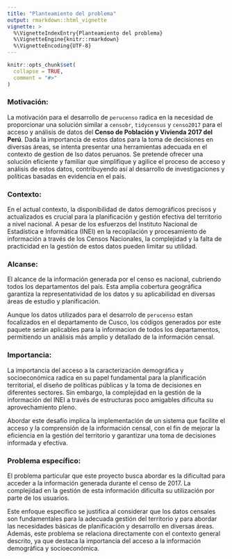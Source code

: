 ```yaml
---
title: "Planteamiento del problema"
output: rmarkdown::html_vignette
vignette: >
  %\VignetteIndexEntry{Planteamiento del problema}
  %\VignetteEngine{knitr::rmarkdown}
  %\VignetteEncoding{UTF-8}
---
```


```r
knitr::opts_chunk$set(
  collapse = TRUE,
  comment = "#>"
)
```

### Motivación:

La motivación para el desarrollo de `perucenso` radica en la necesidad de proporcionar una solución similar a `censobr`, `tidycensus` y `censo2017` para el acceso y análisis de datos del **Censo de Población y Vivienda 2017 del Perú**. Dada la importancia de estos datos para la toma de decisiones en diversas áreas, se intenta presentar una herramientas adecuada en el contexto de gestion de lso datos peruanos. Se pretende ofrecer una solución eficiente y familiar que simplifique y agilice el proceso de acceso y análisis de estos datos, contribuyendo así al desarrollo de investigaciones y políticas basadas en evidencia en el país.


### Contexto:

En el actual contexto, la disponibilidad de datos demográficos precisos y actualizados es crucial para la planificación y gestión efectiva del territorio a nivel nacional. A pesar de los esfuerzos del Instituto Nacional de Estadística e Informática (INEI) en la recopilación y procesamiento de información a través de los Censos Nacionales, la complejidad y la falta de practicidad en la gestión de estos datos pueden limitar su utilidad.

### Alcanse:

El alcance de la información generada por el censo es nacional, cubriendo todos los departamentos del país. Esta amplia cobertura geográfica garantiza la representatividad de los datos y su aplicabilidad en diversas áreas de estudio y planificación. 

Aunque los datos utilizados para el desarrolo de `perucenso` estan focalizados en el departamento de Cusco, los códigos generados por este paquete serán aplicables para la informacion de todos los departamentos, permitiendo un análisis más amplio y detallado de la información censal.

### Importancia:

La importancia del acceso a la caracterización demográfica y socioeconómica radica en su papel fundamental para la planificación territorial, el diseño de políticas públicas y la toma de decisiones en diferentes sectores. Sin embargo, la complejidad en la gestión de la información del INEI a través de estructuras poco amigables dificulta su aprovechamiento pleno.

Abordar este desafío implica la implementación de un sistema que facilite el acceso y la comprensión de la información censal, con el fin de mejorar la eficiencia en la gestión del territorio y garantizar una toma de decisiones informada y efectiva.


### Problema específico:

El problema particular que este proyecto busca abordar es la dificultad para acceder a la información generada durante el censo de 2017. La complejidad en la gestión de esta información dificulta su utilización por parte de los usuarios.

Este enfoque específico se justifica al considerar que los datos censales son fundamentales para la adecuada gestión del territorio y para abordar las necesidades básicas de planificación y desarrollo en diversas áreas. Además, este problema se relaciona directamente con el contexto general descrito, ya que destaca la importancia del acceso a la información demográfica y socioeconómica.
